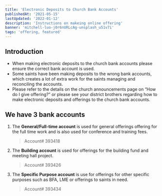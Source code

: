 ```yaml
---
title: 'Electronic Deposits to Church Bank Accounts'
publishedAt: '2021-05-15'
lastUpdated: '2022-01-12'
description: 'Instructions on makeing online offering'
banner: 'mitchell-luo-j0r6nURLcAg-unsplash_u51v7i'
tags: 'offering, featured'
---
```


## Introduction

- When making electronic deposits to the church bank accounts please ensure the correct bank account is used.
- Some saints have been making deposits to the wrong bank accounts, which creates a lot of extra work for the saints managing and reconciling the accounts.
- Please refer to the details on the church announcements page on “How do I give offering?” or please see your district brothers regarding how to make electronic deposits and offerings to the church bank accounts.

## We have 3 bank accounts

1. The **General/Full-time account** is used for general offerings offering for the full time work and is also used for conference and training fees.
   > Account# 393418
1. The **Building account** is used for offerings for the building fund and meeting hall project.
   > Account# 393426
1. The **Specific Purpose account** is use for offerings for other specific purposes such as BFA, LME or offerings to saints in need.
   > Account# 393434
